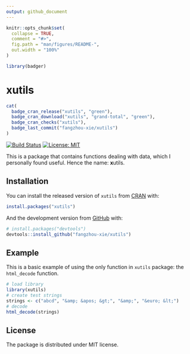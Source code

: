 ```yaml
---
output: github_document
---
```


<!-- README.md is generated from README.Rmd. Please edit that file -->

```r
knitr::opts_chunk$set(
  collapse = TRUE,
  comment = "#>",
  fig.path = "man/figures/README-",
  out.width = "100%"
)
```

```r
library(badger)
```

# xutils

<!-- badges: start -->
```r
cat(
  badge_cran_release("xutils", "green"),
  badge_cran_download("xutils", "grand-total", "green"),
  badge_cran_checks("xutils"),
  badge_last_commit("fangzhou-xie/xutils")
)
```
[![Build Status](https://travis-ci.com/fangzhou-xie/xutils.svg?branch=main)](https://travis-ci.com/github/fangzhou-xie/xutils)
[![License: MIT](https://img.shields.io/badge/License-MIT-yellow.svg)](https://opensource.org/licenses/MIT)
<!-- badges: end -->

This is a package that contains functions dealing with data,
which I personally found useful. Hence the name:
**x**utils.

## Installation

<!-- This package is planned to be submitted to CRAN. -->
You can install the released version of `xutils` from [CRAN](https://CRAN.R-project.org) with:

``` r
install.packages("xutils")
```

And the development version from [GitHub](https://github.com/) with:

``` r
# install.packages("devtools")
devtools::install_github("fangzhou-xie/xutils")
```

## Example

This is a basic example of using the only function in `xutils` package: the `html_decode` function.

```r
# load library
library(xutils)
# create test strings
strings <- c("abcd", "&amp; &apos; &gt;", "&amp;", "&euro; &lt;")
# decode
html_decode(strings)
```

## License

The package is distributed under MIT license.
